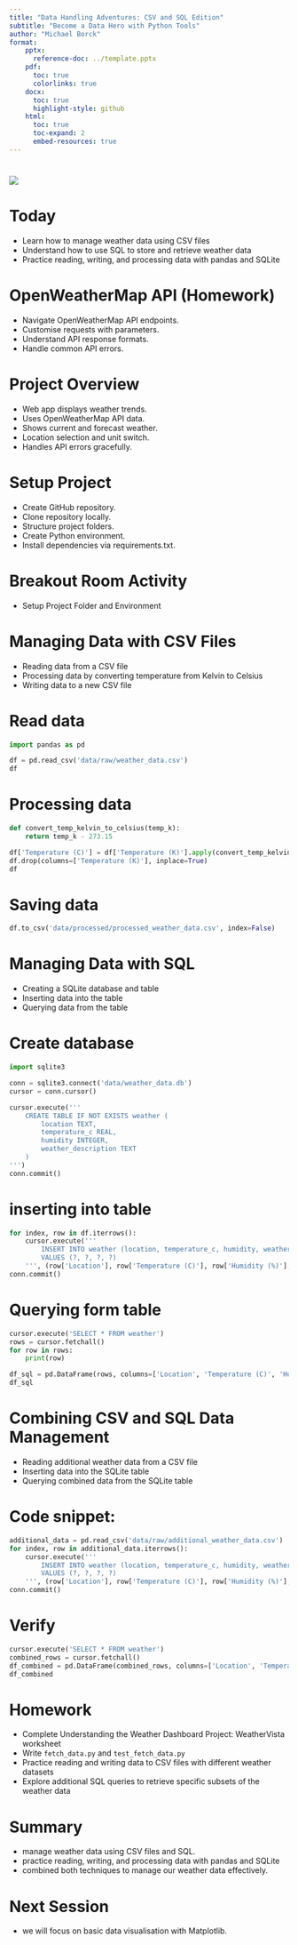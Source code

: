 ```yaml
---
title: "Data Handling Adventures: CSV and SQL Edition"
subtitle: "Become a Data Hero with Python Tools"
author: "Michael Borck"
format:
    pptx:
      reference-doc: ../template.pptx
    pdf:
      toc: true
      colorlinks: true
    docx:
      toc: true
      highlight-style: github
    html:
      toc: true
      toc-expand: 2
      embed-resources: true
---
```


# 
![](../images/curtin-copy-right.png)


# Today
* Learn how to manage weather data using CSV files
* Understand how to use SQL to store and retrieve weather data
* Practice reading, writing, and processing data with pandas and SQLite

# OpenWeatherMap API (Homework)
- Navigate OpenWeatherMap API endpoints.
- Customise requests with parameters.
- Understand API response formats.
- Handle common API errors.

# Project Overview
- Web app displays weather trends.
- Uses OpenWeatherMap API data.
- Shows current and forecast weather.
- Location selection and unit switch.
- Handles API errors gracefully.

# Setup Project
- Create GitHub repository.
- Clone repository locally.
- Structure project folders.
- Create Python environment.
- Install dependencies via requirements.txt.

# Breakout Room Activity
- Setup Project Folder and Environment

# Managing Data with CSV Files
- Reading data from a CSV file
- Processing data by converting temperature from Kelvin to Celsius
- Writing data to a new CSV file


# Read data
```python
import pandas as pd

df = pd.read_csv('data/raw/weather_data.csv')
df
```

# Processing data
```python
def convert_temp_kelvin_to_celsius(temp_k):
    return temp_k - 273.15

df['Temperature (C)'] = df['Temperature (K)'].apply(convert_temp_kelvin_to_celsius)
df.drop(columns=['Temperature (K)'], inplace=True)
df
```

# Saving data
```python
df.to_csv('data/processed/processed_weather_data.csv', index=False)
```

#  Managing Data with SQL

- Creating a SQLite database and table
- Inserting data into the table
- Querying data from the table

# Create database
```python
import sqlite3

conn = sqlite3.connect('data/weather_data.db')
cursor = conn.cursor()

cursor.execute('''
    CREATE TABLE IF NOT EXISTS weather (
        location TEXT,
        temperature_c REAL,
        humidity INTEGER,
        weather_description TEXT
    )
''')
conn.commit()
```

# inserting into table
```python
for index, row in df.iterrows():
    cursor.execute('''
        INSERT INTO weather (location, temperature_c, humidity, weather_description)
        VALUES (?, ?, ?, ?)
    ''', (row['Location'], row['Temperature (C)'], row['Humidity (%)'], row['Weather']))
conn.commit()
```

# Querying form table
```python
cursor.execute('SELECT * FROM weather')
rows = cursor.fetchall()
for row in rows:
    print(row)

df_sql = pd.DataFrame(rows, columns=['Location', 'Temperature (C)', 'Humidity (%)', 'Weather'])
df_sql
```

# Combining CSV and SQL Data Management

- Reading additional weather data from a CSV file
- Inserting data into the SQLite table
- Querying combined data from the SQLite table

# Code snippet:
```python
additional_data = pd.read_csv('data/raw/additional_weather_data.csv')
for index, row in additional_data.iterrows():
    cursor.execute('''
        INSERT INTO weather (location, temperature_c, humidity, weather_description)
        VALUES (?, ?, ?, ?)
    ''', (row['Location'], row['Temperature (C)'], row['Humidity (%)'], row['Weather']))
conn.commit()
```

# Verify
```python
cursor.execute('SELECT * FROM weather')
combined_rows = cursor.fetchall()
df_combined = pd.DataFrame(combined_rows, columns=['Location', 'Temperature (C)', 'Humidity (%)', 'Weather'])
df_combined
```

# Homework
- Complete Understanding the Weather Dashboard Project: WeatherVista worksheet
- Write `fetch_data.py` and `test_fetch_data.py`
- Practice reading and writing data to CSV files with different weather datasets
- Explore additional SQL queries to retrieve specific subsets of the weather data

# Summary
* manage weather data using CSV files and SQL. 
* practice reading, writing, and processing data with pandas and SQLite 
* combined both techniques to manage our weather data effectively.

# Next Session
- we will focus on basic data visualisation with Matplotlib.